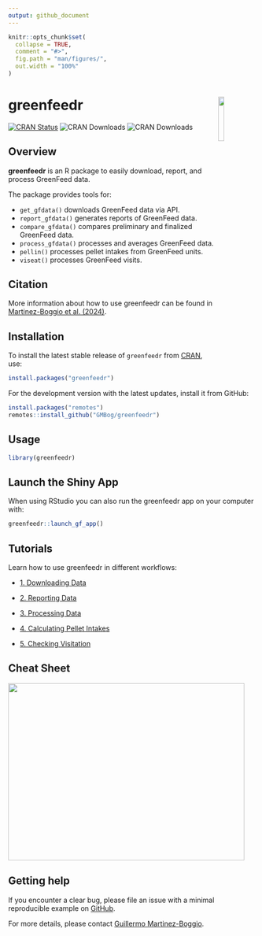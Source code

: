 ```yaml
---
output: github_document
---
```

<!-- README.md is generated from README.Rmd. Please edit that file -->

```r
knitr::opts_chunk$set(
  collapse = TRUE,
  comment = "#>",
  fig.path = "man/figures/",
  out.width = "100%"
)
```

# greenfeedr  <img src="man/figures/GFSticker.png" align="right" width="15.2%"/>

<!-- badges: start -->
[![CRAN Status](https://www.r-pkg.org/badges/version/greenfeedr)](https://CRAN.R-project.org/package=greenfeedr)
![CRAN Downloads](https://cranlogs.r-pkg.org/badges/grand-total/greenfeedr)
![CRAN Downloads](https://cranlogs.r-pkg.org/badges/last-month/greenfeedr)
<!-- badges: end -->


## Overview

**greenfeedr** is an R package to easily download, report, and process GreenFeed data.

The package provides tools for:

* `get_gfdata()` downloads GreenFeed data via API.
* `report_gfdata()` generates reports of GreenFeed data.
* `compare_gfdata()` compares preliminary and finalized GreenFeed data.
* `process_gfdata()` processes and averages GreenFeed data.
* `pellin()` processes pellet intakes from GreenFeed units.
* `viseat()` processes GreenFeed visits.

## Citation

More information about how to use greenfeedr can be found in [Martinez-Boggio et al. (2024)](https://doi.org/10.3168/jdsc.2024-0662).

## Installation

To install the latest stable release of `greenfeedr` from [CRAN](https://CRAN.R-project.org/package=greenfeedr), use:

```r
install.packages("greenfeedr")
```

For the development version with the latest updates, install it from GitHub:

```r
install.packages("remotes")
remotes::install_github("GMBog/greenfeedr")
```

## Usage

```r
library(greenfeedr)
```

## Launch the Shiny App

When using RStudio you can also run the greenfeedr app on your computer with:

```r
greenfeedr::launch_gf_app()
```


## Tutorials

Learn how to use greenfeedr in different workflows:

  - [1. Downloading Data](https://github.com/GMBog/greenfeedr/tree/main/inst/md/DownloadData.md)
  
  - [2. Reporting Data](https://github.com/GMBog/greenfeedr/tree/main/inst/md/ReportData.md)
  
  - [3. Processing Data](https://github.com/GMBog/greenfeedr/tree/main/inst/md/ProcessData.md)
  
  - [4. Calculating Pellet Intakes](https://github.com/GMBog/greenfeedr/tree/main/inst/md/PelletIntakes.md)
  
  - [5. Checking Visitation](https://github.com/GMBog/greenfeedr/tree/main/inst/md/Visitation.md)


## Cheat Sheet

<a href="https://github.com/GMBog/greenfeedr/raw/main/man/figures/Cheatsheet.pdf"><img src="https://github.com/GMBog/greenfeedr/raw/main/man/figures/Cheatsheet.png" width="480" height="360"/></a>


## Getting help

If you encounter a clear bug, please file an issue with a minimal reproducible example on [GitHub](https://github.com/GMBog/greenfeedr).

For more details, please contact [Guillermo Martinez-Boggio](mailto:guillermo.martinezboggio@wisc.edu).



